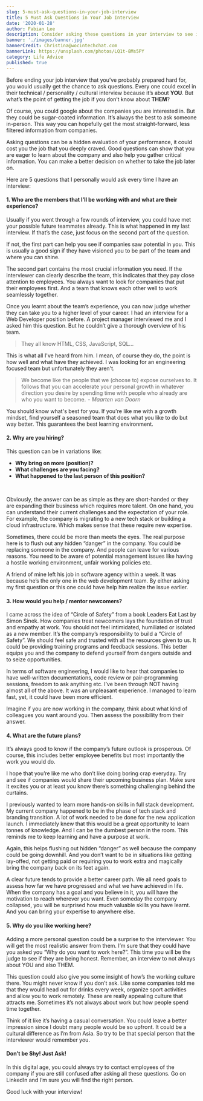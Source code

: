 ```yaml
---
slug: 5-must-ask-questions-in-your-job-interview
title: 5 Must Ask Questions in Your Job Interview
date: '2020-01-28'
author: Fabian Lee
description: Consider asking these questions in your interview to see if the job fits you.
banner: './images/banner.jpg'
bannerCredit: Christina@wocintechchat.com
bannerLink: https://unsplash.com/photos/LQ1t-8Ms5PY
category: Life Advice
published: true
---
```


Before ending your job interview that you’ve probably prepared hard for, you would usually get the chance to ask questions. Every one could excel in their technical / personality / cultural interview because it’s about **YOU**. But what’s the point of getting the job if you don’t know about **THEM**?

Of course, you could google about the companies you are interested in. But they could be sugar-coated information. It’s always the best to ask someone in-person. This way you can hopefully get the most straight-forward, less filtered information from companies.

Asking questions can be a hidden evaluation of your performance, it could cost you the job that you deeply craved. Good questions can show that you are eager to learn about the company and also help you gather critical information. You can make a better decision on whether to take the job later on.

Here are 5 questions that I personally would ask every time I have an interview:

#### 1. Who are the members that I’ll be working with and what are their experience?

Usually if you went through a few rounds of interview, you could have met your possible future teammates already. This is what happened in my last interview. If that’s the case, just focus on the second part of the question.

If not, the first part can help you see if companies saw potential in you. This is usually a good sign if they have visioned you to be part of the team and where you can shine.

The second part contains the most crucial information you need. If the interviewer can clearly describe the team, this indicates that they pay close attention to employees. You always want to look for companies that put their employees first. And a team that knows each other well to work seamlessly together.

Once you learnt about the team’s experience, you can now judge whether they can take you to a higher level of your career. I had an interview for a Web Developer position before. A project manager interviewed me and I asked him this question. But he couldn’t give a thorough overview of his team.

> They all know HTML, CSS, JavaScript, SQL...

This is what all I've heard from him. I mean, of course they do, the point is how well and what have they achieved. I was looking for an engineering focused team but unfortunately they aren't.

> We become like the people that we (choose to) expose ourselves to. It follows that you can accelerate your personal growth in whatever direction you desire by spending time with people who already are who you want to become.  - _Maarten van Doorn_

You should know what's best for you. If you're like me with a growth mindset, find yourself a seasoned team that does what you like to do but way better. This guarantees the best learning environment.

#### 2. Why are you hiring?
This question can be in variations like:

* **Why bring on more (position)?**
* **What challenges are you facing?**
* **What happened to the last person of this position?**

<br />

Obviously, the answer can be as simple as they are short-handed or they are expanding their business which requires more talent. On one hand, you can understand their current challenges and the expectation of your role. For example, the company is migrating to a new tech stack or building a cloud infrastructure. Which makes sense that these require new expertise.

Sometimes, there could be more than meets the eyes. The real purpose here is to flush out any hidden “danger” in the company. You could be replacing someone in the company. And people can leave for various reasons. You need to be aware of potential management issues like having a hostile working environment, unfair working policies etc.

A friend of mine left his job in software agency within a week. It was because he’s the only one in the web development team. By either asking my first question or this one could have help him realize the issue earlier.

#### 3. How would you help / mentor newcomers?
I came across the idea of “Circle of Safety” from a book Leaders Eat Last by Simon Sinek. How companies treat newcomers lays the foundation of trust and empathy at work. You should not feel intimidated, humiliated or isolated as a new member. It’s the company’s responsibility to build a “Circle of Safety”. We should feel safe and trusted with all the resources given to us. It could be providing training programs and feedback sessions. This better equips you and the company to defend yourself from dangers outside and to seize opportunities.

In terms of software engineering, I would like to hear that companies to have well-written documentations, code review or pair-programming sessions, freedom to ask anything etc. I’ve been through NOT having almost all of the above. It was an unpleasant experience. I managed to learn fast, yet, it could have been more efficient.

Imagine if you are now working in the company, think about what kind of colleagues you want around you. Then assess the possibility from their answer.

#### 4. What are the future plans?
It’s always good to know if the company’s future outlook is prosperous. Of course, this includes better employee benefits but most importantly the work you would do.

I hope that you’re like me who don’t like doing boring crap everyday. Try and see if companies would share their upcoming business plan. Make sure it excites you or at least you know there’s something challenging behind the curtains.

I previously wanted to learn more hands-on skills in full stack development. My current company happened to be in the phase of tech stack and branding transition. A lot of work needed to be done for the new application launch. I immediately knew that this would be a great opportunity to learn tonnes of knowledge. And I can be the dumbest person in the room. This reminds me to keep learning and have a purpose at work.

Again, this helps flushing out hidden “danger” as well because the company could be going downhill. And you don’t want to be in situations like getting lay-offed, not getting paid or requiring you to work extra and magically bring the company back on its feet again.

A clear future tends to provide a better career path. We all need goals to assess how far we have progressed and what we have achieved in life. When the company has a goal and you believe in it, you will have the motivation to reach wherever you want. Even someday the company collapsed, you will be surprised how much valuable skills you have learnt. And you can bring your expertise to anywhere else.

#### 5. Why do you like working here?
Adding a more personal question could be a surprise to the interviewer. You will get the most realistic answer from them. I’m sure that they could have you asked you “Why do you want to work here?”. This time you will be the judge to see if they are being honest. Remember, an interview to not always about YOU and also THEM.

This question could also give you some insight of how’s the working culture there. You might never know if you don’t ask. Like some companies told me that they would head out for drinks every week, organize sport activities and allow you to work remotely. These are really appealing culture that attracts me. Sometimes it’s not always about work but how people spend time together.

Think of it like it’s having a casual conversation. You could leave a better impression since I doubt many people would be so upfront. It could be a cultural difference as I’m from Asia. So try to be that special person that the interviewer would remember you.

#### Don’t be Shy! Just Ask!

In this digital age, you could always try to contact employees of the company if you are still confused after asking all these questions. Go on LinkedIn and I’m sure you will find the right person.

Good luck with your interview!